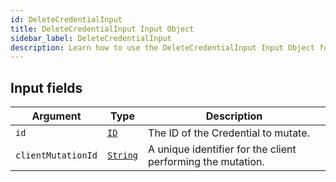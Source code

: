```yaml
---
id: DeleteCredentialInput
title: DeleteCredentialInput Input Object
sidebar_label: DeleteCredentialInput
description: Learn how to use the DeleteCredentialInput Input Object for Builder's API.
---
```


## Input fields

| Argument           | Type                                     | Description                                                 |
| ------------------ | ---------------------------------------- | ----------------------------------------------------------- |
| `id`               | [`ID`](/self-managed/composer/builder/api/schema/scalar/ID.mdx)         | The ID of the Credential to mutate.                         |
| `clientMutationId` | [`String`](/self-managed/composer/builder/api/schema/scalar/String.mdx) | A unique identifier for the client performing the mutation. |
